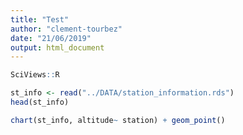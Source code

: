 ```yaml
---
title: "Test"
author: "clement-tourbez"
date: "21/06/2019"
output: html_document
---
```


```r
SciViews::R
```

```r

st_info <- read("../DATA/station_information.rds")
head(st_info)

```



```r
chart(st_info, altitude~ station) + geom_point()
```




